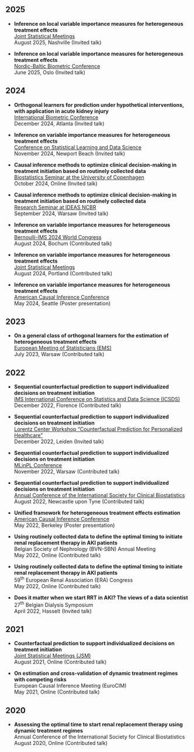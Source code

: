 ## 2025

-   **Inference on local variable importance measures for heterogeneous treatment effects**\
    [Joint Statistical Meetings](https://ww2.amstat.org/meetings/jsm/2025/)\
    August 2025, Nashville (Invited talk)
    
-   **Inference on local variable importance measures for heterogeneous treatment effects**\
    [Nordic-Baltic Biometric Conference](https://www.nbbc2025.com/)\
    June 2025, Oslo (Invited talk)

## 2024

-   **Orthogonal learners for prediction under hypothetical interventions, with application in acute kidney injury**\
    [International Biometric Conference](https://members.biometricsociety.org/ibc2024/home)\
    December 2024, Atlanta (Invited talk)

-   **Inference on variable importance measures for heterogeneous treatment effects**\
    [Conference on Statistical Learning and Data Science](https://sites.google.com/view/slds2024/menu)\
    November 2024, Newport Beach (Invited talk)
    
-   **Causal inference methods to optimize clinical decision-making in treatment initiation based on routinely collected data**\
    [Biostatistics Seminar at the University of Copenhagen](https://biostatistics.dk/seminars/previous.html)\
    October 2024, Online (Invited talk)

-   **Causal inference methods to optimize clinical decision-making in treatment initiation based on routinely collected data**\
    [Research Seminar at IDEAS NCBR](https://ideas-ncbr.pl/en/)\
    September 2024, Warsaw (Invited talk)
    
-   **Inference on variable importance measures for heterogeneous treatment effects**\
    [Bernoulli-IMS 2024 World Congress](https://www.bernoulli-ims-worldcongress2024.org/)\
    August 2024, Bochum (Contributed talk)
    
-   **Inference on variable importance measures for heterogeneous treatment effects**\
    [Joint Statistical Meetings](https://ww2.amstat.org/meetings/jsm/2024/)\
    August 2024, Portland (Contributed talk)
    
-   **Inference on variable importance measures for heterogeneous treatment effects**\
    [American Causal Inference Conference](https://sci-info.org/annual-meeting/)\
    May 2024, Seattle (Poster presentation)

## 2023

-   **On a general class of orthogonal learners for the estimation of heterogeneous treatment effects**\
    [European Meeting of Statisticians (EMS)](https://ems2023.org/)\
    July 2023, Warsaw (Contributed talk)

## 2022

-   **Sequential counterfactual prediction to support individualized decisions on treatment initiation**\
    [IMS International Conference on Statistics and Data Science (ICSDS)](https://sites.google.com/view/icsds2022)\
    December 2022, Florence (Contributed talk)

-   **Sequential counterfactual prediction to support individualized decisions on treatment initiation**\
    [Lorentz Center Workshop "Counterfactual Prediction for Personalized Healthcare"](https://www.lorentzcenter.nl/counterfactual-prediction-for-personalized-healthcare.html)\
    December 2022, Leiden (Invited talk)

-   **Sequential counterfactual prediction to support individualized decisions on treatment initiation**\
    [MLinPL Conference](https://conference2022.mlinpl.org/)\
    November 2022, Warsaw (Contributed talk)

-   **Sequential counterfactual prediction to support individualized decisions on treatment initiation**\
    [Annual Conference of the International Society for Clinical Biostatistics](https://www.iscb2022.info/)\
    August 2022, Newcastle upon Tyne (Contributed talk)

-   **Unified framework for heterogeneous treatment effects estimation**\
    [American Causal Inference Conference](https://ctml.berkeley.edu/american-causal-inference-conference-2022)\
    May 2022, Berkeley (Poster presentation)

-   **Using routinely collected data to define the optimal timing to initiate renal replacement therapy in AKI patients**\
    Belgian Society of Nephrology (BVN-SBN) Annual Meeting\
    May 2022, Online (Contributed talk)

-   **Using routinely collected data to define the optimal timing to initiate renal replacement therapy in AKI patients**\
    59^th^ European Renal Association (ERA) Congress\
    May 2022, Online (Contributed talk)

-   **Does it matter when we start RRT in AKI? The views of a data scientist**\
    27^th^ Belgian Dialysis Symposium\
    April 2022, Hasselt (Invited talk)

## 2021

-   **Counterfactual prediction to support individualized decisions on treatment initiation**\
    [Joint Statistical Meetings (JSM)](https://ww2.amstat.org/meetings/jsm/2021/)\
    August 2021, Online (Contributed talk)
    
-   **On estimation and cross-validation of dynamic treatment regimes with competing risks**\
    European Causal Inference Meeting (EuroCIM)\
    May 2021, Online (Contributed talk)

## 2020

-   **Assessing the optimal time to start renal replacement therapy using dynamic treatment regimes**\
    Annual Conference of the International Society for Clinical Biostatistics\
    August 2020, Online (Contributed talk)
